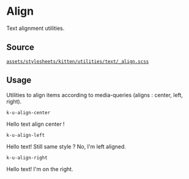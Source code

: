
<Meta title="Documentation/CSS Utilities/Text/Align" />

# Align

Text alignment utilities.

## Source

[`assets/stylesheets/kitten/utilities/text/_align.scss`](https://github.com/KissKissBankBank/kitten/blob/master/assets/stylesheets/kitten/utilities/text/_align.scss)

## Usage

Utilities to align items according to media-queries (aligns : center, left, right).

`k-u-align-center`
<Canvas>
<p className="k-u-align-center">
  Hello text align center !
</p>
</Canvas>

`k-u-align-left`
<Canvas>
<p className="k-u-align-left">
  Hello text! Still same style ? No, I'm left aligned.
</p>
</Canvas>

`k-u-align-right`
<Canvas>
<p className="k-u-align-right">
  Hello text! I'm on the right.
</p>
</Canvas>
